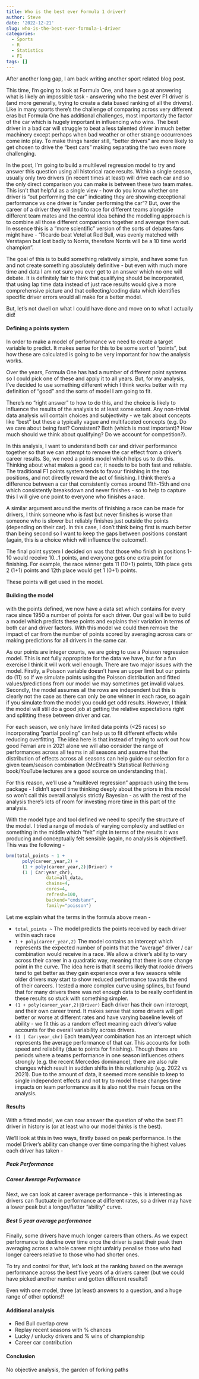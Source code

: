 ```yaml
---
title: Who is the best ever Formula 1 driver?
author: Steve
date: '2022-12-21'
slug: who-is-the-best-ever-formula-1-driver
categories:
  - Sports
  - R
  - Statistics
  - F1
tags: []
---
```


After another long gap, I am back writing another sport related blog post. 

This time, I'm going to look at Formula One, and have a go at answering what is likely an impossible task - answering who the best ever F1 driver is (and more generally, trying to create a data based ranking of all the drivers). Like in many sports there's the challenge of comparing across very different eras but Formula One has additional challenges, most importantly the factor of the car which is hugely important in influencing who wins. The best driver in a bad car will struggle to beat a less talented driver in much better machinery except perhaps when bad weather or other strange occurrences come into play. To make things harder still, "better drivers" are more likely to get chosen to drive the "best cars" making separating the two even more challenging.

In the post, I'm going to build a multilevel regression model to try and answer this question using all historical race results. Within a single season, usually only two drivers (in recent times at least) will drive each car and so the only direct comparison you can make is between these two team mates. This isn't that helpful as a single view - how do you know whether one driver is "out performing the car" indicating they are showing exceptional performance vs one driver is "under performing the car"? But, over the career of a driver they will tend to race for different teams alongside different team mates and the central idea behind the modelling approach is to combine all those different comparisons together and average them out. In essence this is a "more scientific" version of the sorts of debates fans might have - "Ricardo beat Vetel at Red Bull, was evenly matched with Verstapen but lost badly to Norris, therefore Norris will be a 10 time world champion".

The goal of this is to build something relatively simple, and have some fun and not create something absolutely definitive - but even with much more time and data I am not sure you ever get to an answer which no one will debate. It is definitely fair to think that qualifying should be incorporated, that using lap time data instead of just race results would give a more comprehensive picture and that collecting/coding data which identifies specific driver errors would all make for a better model.

But, let's not dwell on what I could have done and move on to what I actually did!

#### Defining a points system

In order to make a model of performance we need to create a target variable to predict. It makes sense for this to be some sort of "points", but how these are calculated is going to be very important for how the analysis works.

Over the years, Formula One has had a number of different point systems so I could pick one of these and apply it to all years. But, for my analysis, I've decided to use something different which I think works better with my definition of "good" and the sorts of model I am going to fit.

There's no "right answer" to how to do this, and the choice is likely to influence the results of the analysis to at least some extent. Any non-trivial data analysis will contain choices and subjectivity - we talk about concepts like "best" but these a typically vague and multifaceted concepts (e.g. Do we care about being fast? Consistent? Both (which is most important)? How much should we think about qualifying? Do we account for competition?).

In this analysis, I want to understand both car and driver performance together so that we can attempt to remove the car effect from a driver's career results. So, we need a points model which helps us to do this. Thinking about what makes a good car, it needs to be both fast and reliable. The traditional F1 points system tends to favour finishing in the top positions, and not directly reward the act of finishing. I think there's a difference between a car that consistently comes around 11th-15th and one which consistently breaksdown and never finishes - so to help to capture this I will give one point to everyone who finishes a race.

A similar argument around the merits of finishing a race can be made for drivers, I think someone who is fast but never finishes is worse than someone who is slower but reliably finishes just outside the points (depending on their car). In this case, I don't think being first is much better than being second so I want to keep the gaps between positions constant (again, this is a choice which will influence the outcome!).

The final point system I decided on was that those who finish in positions 1-10 would receive 10...1 points, and everyone gets one extra point for finishing. For example, the race winner gets 11 (10+1) points, 10th place gets 2 (1+1) points and 12th place would get 1 (0+1) points.

These points will get used in the model.

#### Building the model

with the points defined, we now have a data set which contains for every race since 1950 a number of points for each driver. Our goal will be to build a model which predicts these points and explains their variation in terms of both car and driver factors. With this model we could then remove the impact of car from the number of points scored by averaging across cars or making predictions for all drivers in the same car.

As our points are integer counts, we are going to use a Poisson regression model. This is not fully appropriate for the data we have, but for a fun exercise I think it will work well enough. There are two major issues with the model. Firstly, a Poisson variable doesn't have an upper limit but our points do (11) so if we simulate points using the Poisson distribution and fitted values/predictions from our model we may sometimes get invalid values. Secondly, the model assumes all the rows are independent but this is clearly not the case as there can only be one winner in each race, so again if you simulate from the model you could get odd results. However, I think the model will still do a good job at getting the relative expectations right and splitting these between driver and car.

For each season, we only have limited data points (<25 races) so incorporating "partial pooling" can help us to fit different effects while reducing overfitting. The idea here is that instead of trying to work out how good Ferrari are in 2021 alone we will also consider the range of performances across all teams in all seasons and assume that the distribution of effects across all seasons can help guide our selection for a given team/season combination (McElreath's Statistical Rethinking book/YouTube lectures are a good source on understanding this).

For this reason, we'll use a "multilevel regression" approach using the `brms` package - I didn't spend time thinking deeply about the priors in this model so won't call this overall analysis strictly Bayesian - as with the rest of the analysis there's lots of room for investing more time in this part of the analysis.

With the model type and tool defined we need to specify the structure of the model. I tried a range of models of varying complexity and settled on something in the middle which "felt" right in terms of the results it was producing and conceptually felt sensible (again, no analysis is objective!). This was the following -

```r

brm(total_points ~ 1 + 
      poly(career_year,2) +
      (1 + poly(career_year,2)|Driver) +
      (1 | Car:year_chr),
               data=all_data,
               chains=4,
               cores=4,
               refresh=100,
               backend="cmdstanr",
               family="poisson")

```

Let me explain what the terms in the formula above mean -

- `total_points ~` The model predicts the points received by each driver within each race
- `1 + poly(career_year,2)` The model contains an intercept which represents the expected number of points that the "average" driver / car combination would receive in a race. We allow a driver's ability to vary across their career in a quadratic way, meaning that there is one change point in the curve. The idea here is that it seems likely that rookie drivers tend to get better as they gain experience over a few seasons while older drivers may start to show reduced performance towards the end of their careers. I tested a more complex curve using splines, but found that for many drivers there was not enough data to be really confident in these results so stuck with something simpler.
- `(1 + poly(career_year,2)|Driver)` Each driver has their own intercept, and their own career trend. It makes sense that some drivers will get better or worse at different rates and have varying baseline levels of ability - we fit this as a random effect meaning each driver's value accounts for the overall variability across drivers.
- `(1 | Car:year_chr)` Each team/year combination has an intercept which represents the average performance of that car. This accounts for both speed and reliability (due to points for finishing). Though there are periods where a teams performance in one season influences others strongly (e.g. the recent Mercedes dominance), there are also rule changes which result in sudden shifts in this relationship (e.g. 2022 vs 2021). Due to the amount of data, it seemed more sensible to keep to single independent effects and not try to model these changes time impacts on team performance as it is also not the main focus on the analysis.

#### Results

With a fitted model, we can now answer the question of who the best F1 driver in history is (or at least who our model thinks is the best).

We'll look at this in two ways, firstly based on peak performance. In the model Driver's ability can change over time comparing the highest values each driver has taken -

##### Peak Performance


##### Career Average Performance

Next, we can look at career average performance - this is interesting as drivers can fluctuate in performance at different rates, so a driver may have a lower peak but a longer/flatter "ability" curve.

##### Best 5 year average performance

Finally, some drivers have much longer careers than others. As we expect performance to decline over time once the driver is past their peak then averaging across a whole career might unfairly penalise those who had longer careers relative to those who had shorter ones.

To try and control for that, let's look at the ranking based on the average performance across the best five years of a drivers career (but we could have picked another number and gotten different results!)


Even with one model, three (at least) answers to a question, and a huge range of other options!!


 
#### Additional analysis

- Red Bull overlap crew
- Replay recent seasons with % chances
- Lucky / unlucky drivers and % wins of championship
- Career car contribution

#### Conclusion

No objective analysis, the garden of forking paths
